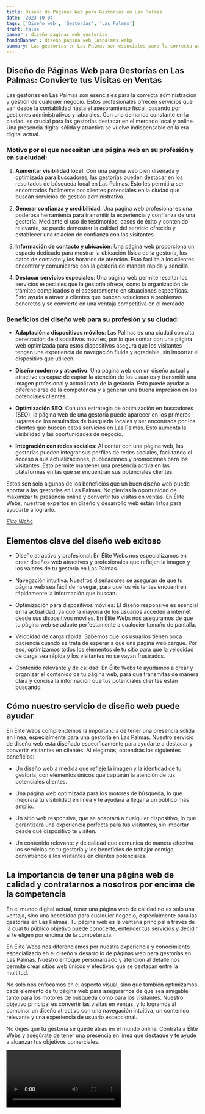 ```yaml
---
title: Diseño de Páginas Web para Gestorías en Las Palmas
date: '2023-10-04'
tags: ['Diseño web', 'Gestorías', 'Las Palmas']
draft: false
banner : diseño_paginas_web_gestorías
fondoBanner : diseño_pagina_web_laspalmas.webp
summary: Las gestorías en Las Palmas son esenciales para la correcta administración y gestión de cualquier negocio. Estos profesionales ofrecen servicios que van desde la contabilidad hasta el asesoramiento fiscal, pasando por gestiones administrativas y laborales. Con una demanda constante en la ciudad, es crucial para las gestorías destacar en el mercado local y online. Una presencia digital sólida y atractiva se vuelve indispensable en la era digital actual.
---
```


## **Diseño de Páginas Web para Gestorías en Las Palmas: Convierte tus Visitas en Ventas**

Las gestorías en Las Palmas son esenciales para la correcta administración y gestión de cualquier negocio. Estos profesionales ofrecen servicios que van desde la contabilidad hasta el asesoramiento fiscal, pasando por gestiones administrativas y laborales. Con una demanda constante en la ciudad, es crucial para las gestorías destacar en el mercado local y online. Una presencia digital sólida y atractiva se vuelve indispensable en la era digital actual.

### Motivo por el que necesitan una página web en su profesión y en su ciudad:

1. **Aumentar visibilidad local**: Con una página web bien diseñada y optimizada para buscadores, las gestorías pueden destacar en los resultados de búsqueda local en Las Palmas. Esto les permitirá ser encontrados fácilmente por clientes potenciales en la ciudad que buscan servicios de gestión administrativa.

2. **Generar confianza y credibilidad**: Una página web profesional es una poderosa herramienta para transmitir la experiencia y confianza de una gestoría. Mediante el uso de testimonios, casos de éxito y contenido relevante, se puede demostrar la calidad del servicio ofrecido y establecer una relación de confianza con los visitantes.

3. **Información de contacto y ubicación**: Una página web proporciona un espacio dedicado para mostrar la ubicación física de la gestoría, los datos de contacto y los horarios de atención. Esto facilita a los clientes encontrar y comunicarse con la gestoría de manera rápida y sencilla.

4. **Destacar servicios especiales**: Una página web permite resaltar los servicios especiales que la gestoría ofrece, como la organización de trámites complicados o el asesoramiento en situaciones específicas. Esto ayuda a atraer a clientes que buscan soluciones a problemas concretos y se convierte en una ventaja competitiva en el mercado.

### Beneficios del diseño web para su profesión y su ciudad:

- **Adaptación a dispositivos móviles**: Las Palmas es una ciudad con alta penetración de dispositivos móviles, por lo que contar con una página web optimizada para estos dispositivos asegura que los visitantes tengan una experiencia de navegación fluida y agradable, sin importar el dispositivo que utilicen.

- **Diseño moderno y atractivo**: Una página web con un diseño actual y atractivo es capaz de captar la atención de los usuarios y transmitir una imagen profesional y actualizada de la gestoría. Esto puede ayudar a diferenciarse de la competencia y a generar una buena impresión en los potenciales clientes.

- **Optimización SEO**: Con una estrategia de optimización en buscadores (SEO), la página web de una gestoría puede aparecer en los primeros lugares de los resultados de búsqueda locales y ser encontrada por los clientes que buscan estos servicios en Las Palmas. Esto aumenta la visibilidad y las oportunidades de negocio.

- **Integración con redes sociales**: Al contar con una página web, las gestorías pueden integrar sus perfiles de redes sociales, facilitando el acceso a sus actualizaciones, publicaciones y promociones para los visitantes. Esto permite mantener una presencia activa en las plataformas en las que se encuentran sus potenciales clientes.

Estos son solo algunos de los beneficios que un buen diseño web puede aportar a las gestorías en Las Palmas. No pierdas la oportunidad de maximizar tu presencia online y convertir tus visitas en ventas. En Élite Webs, nuestros expertos en diseño y desarrollo web están listos para ayudarte a lograrlo.

*[Élite Webs](https://www.elitewebs.es/)*

<GifSeo />

<Cta />

## Elementos clave del diseño web exitoso

- Diseño atractivo y profesional: En Élite Webs nos especializamos en crear diseños web atractivos y profesionales que reflejen la imagen y los valores de tu gestoría en Las Palmas.

- Navegación intuitiva: Nuestros diseñadores se aseguran de que tu página web sea fácil de navegar, para que los visitantes encuentren rápidamente la información que buscan.

- Optimización para dispositivos móviles: El diseño responsive es esencial en la actualidad, ya que la mayoría de los usuarios acceden a internet desde sus dispositivos móviles. En Élite Webs nos aseguramos de que tu página web se adapte perfectamente a cualquier tamaño de pantalla.

- Velocidad de carga rápida: Sabemos que los usuarios tienen poca paciencia cuando se trata de esperar a que una página web cargue. Por eso, optimizamos todos los elementos de tu sitio para que la velocidad de carga sea rápida y los visitantes no se vayan frustrados.

- Contenido relevante y de calidad: En Élite Webs te ayudamos a crear y organizar el contenido de tu página web, para que transmitas de manera clara y concisa la información que tus potenciales clientes están buscando.

## Cómo nuestro servicio de diseño web puede ayudar

En Élite Webs comprendemos la importancia de tener una presencia sólida en línea, especialmente para una gestoría en Las Palmas. Nuestro servicio de diseño web está diseñado específicamente para ayudarte a destacar y convertir visitantes en clientes. Al elegirnos, obtendrás los siguientes beneficios:

- Un diseño web a medida que refleje la imagen y la identidad de tu gestoría, con elementos únicos que captarán la atención de tus potenciales clientes.

- Una página web optimizada para los motores de búsqueda, lo que mejorará tu visibilidad en línea y te ayudará a llegar a un público más amplio.

- Un sitio web responsive, que se adaptará a cualquier dispositivo, lo que garantizará una experiencia perfecta para tus visitantes, sin importar desde qué dispositivo te visiten.

- Un contenido relevante y de calidad que comunica de manera efectiva los servicios de tu gestoría y los beneficios de trabajar contigo, convirtiendo a los visitantes en clientes potenciales.

## La importancia de tener una página web de calidad y contratarnos a nosotros por encima de la competencia

En el mundo digital actual, tener una página web de calidad no es solo una ventaja, sino una necesidad para cualquier negocio, especialmente para las gestorías en Las Palmas. Tu página web es la ventana principal a través de la cual tu público objetivo puede conocerte, entender tus servicios y decidir si te eligen por encima de la competencia.

En Élite Webs nos diferenciamos por nuestra experiencia y conocimiento especializado en el diseño y desarrollo de páginas web para gestorías en Las Palmas. Nuestro enfoque personalizado y atención al detalle nos permite crear sitios web únicos y efectivos que se destacan entre la multitud.

No solo nos enfocamos en el aspecto visual, sino que también optimizamos cada elemento de tu página web para asegurarnos de que sea amigable tanto para los motores de búsqueda como para los visitantes. Nuestro objetivo principal es convertir las visitas en ventas, y lo logramos al combinar un diseño atractivo con una navegación intuitiva, un contenido relevante y una experiencia de usuario excepcional.

No dejes que tu gestoría se quede atrás en el mundo online. Contrata a Élite Webs y asegúrate de tener una presencia en línea que destaque y te ayude a alcanzar tus objetivos comerciales.

<Video />

<CtaBot job='Gestorías' city='Las Palmas'/>

<Gmaps query='Las Palmas+españa+maps' />